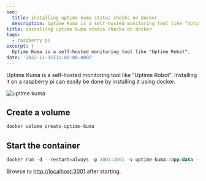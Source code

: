 ```yaml
---
seo:
  title: installing uptime kuma status checks on docker
  description: Uptime Kuma is a self-hosted monitoring tool like "Uptime Robot".
title: installing uptime kuma status checks on docker
tags:
  - raspberry pi
excerpt: |
  Uptime Kuma is a self-hosted monitoring tool like "Uptime Robot".
date: '2022-11-15T11:00:00.000Z'
---
```


Uptime Kuma is a self-hosted monitoring tool like "Uptime Robot". Installing it on a raspberry pi can easily be done by installing it using docker.

![uptime kuma](http://res.cloudinary.com/darenmalfait/image/upload/v1668519428/68747470733a2f2f757074696d652e6b756d612e7065742f696d672f6461726b2e6a7067_rgm89c.jpg "uptime kuma")

## Create a volume

```powershell
docker volume create uptime-kuma
```

## Start the container

```powershell
docker run -d --restart=always -p 3001:3001 -v uptime-kuma:/app/data --name uptime-kuma louislam/uptime-kuma:1
```

Browse to [http://localhost:3001](http://localhost:3001/) after starting.

